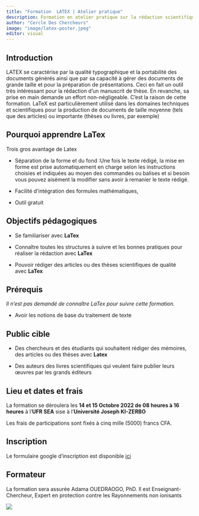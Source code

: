 ```yaml
---
title: "Formation  LATEX | Atelier pratique"
description: Formation en atelier pratique sur la rédaction scientifique avec le logiciel LATEX. Elle couvrira les bases du code latex pour éditer des documents de qualités excellentes tels que les rapports,mémoires, thèses ou livres.
author: "Cercle Des Chercheurs"
image: "image/latex-poster.jpeg"
editor: visual
---
```


## Introduction

LATEX se caractérise par la qualité typographique et la portabilité des documents générés ainsi que par sa capacité à gérer des documents de grande taille et pour la préparation de présentations.
Ceci en fait un outil très intéressant pour la rédaction d'un manuscrit de thèse.
En revanche, sa prise en main demande un effort non-négligeable.
C'est la raison de cette formation.
LaTeX est particulièrement utilisé dans les domaines techniques et scientifiques pour la production de documents de taille moyenne (tels que des articles) ou importante (thèses ou livres, par exemple)

## Pourquoi apprendre LaTex

Trois gros avantage de Latex

-   Séparation de la forme et du fond :Une fois le texte rédigé, la mise en forme est prise automatiquement en charge selon les instructions choisies et indiquées au moyen des commandes ou balises et si besoin vous pouvez aisément la modifier sans avoir à remanier le texte rédigé.

-   Facilité d'intégration des formules mathématiques,

-   Outil gratuit

## Objectifs pédagogiques

-   Se familiariser avec **LaTex**

-   Connaître toutes les structures à suivre et les bonnes pratiques pour réaliser la rédaction avec **LaTex**

-   Pouvoir rédiger des articles ou des thèses scientifiques de qualité avec **LaTex**

## Prérequis

*Il n'est pas demandé de connaître LaTex pour suivre cette formation.*

-   Avoir les notions de base du traitement de texte

## Public cible

-   Des chercheurs et des étudiants qui souhaitent rédiger des mémoires, des articles ou des thèses avec **Latex**

-   Des auteurs des livres scientifiques qui veulent faire publier leurs œuvres par les grands éditeurs

## Lieu et dates et frais

La formation se déroulera les **14 et 15 Octobre 2022 de 08 heures à 16 heures** à l'**UFR SEA** sise à l'**Université Joseph KI-ZERBO**

Les frais de participations sont fixés à cinq mille (5000) francs CFA.

## Inscription

Le formulaire google d'inscription est disponible [ici](https://docs.google.com/forms/d/e/1FAIpQLSejRzEUa4UuX47tF2OwT71iSip-P10aprrX2YqwyVoUfUyicg/viewform "S'incrire")

## Formateur

La formation sera assurée Adama OUEDRAOGO, PhD. Il est Enseignant-Chercheur, Expert en protection contre les Rayonnements non ionisants

[![](image/latex-formateur-ouedraogo.png)](https://www.researchgate.net/profile/AdamaOuedraogo3/)

:   
